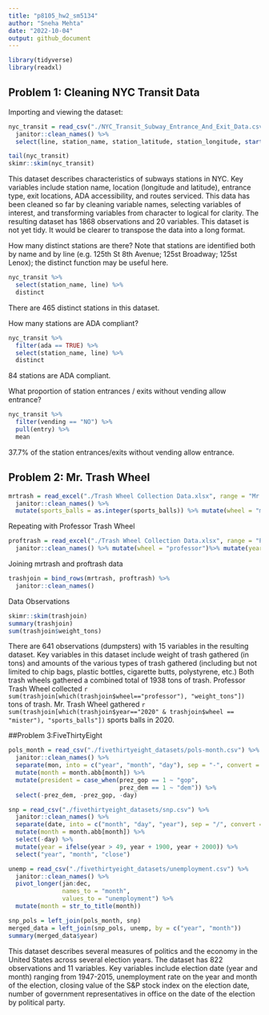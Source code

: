 ```yaml
---
title: "p8105_hw2_sm5134"
author: "Sneha Mehta"
date: "2022-10-04"
output: github_document
---
```


```r
library(tidyverse)
library(readxl)
```

## Problem 1: Cleaning NYC Transit Data
Importing and viewing the dataset:
```r
nyc_transit = read_csv("./NYC_Transit_Subway_Entrance_And_Exit_Data.csv") %>% 
  janitor::clean_names() %>% 
  select(line, station_name, station_latitude, station_longitude, starts_with("route"), entry, exit_only, vending, entrance_type, ada) %>% mutate(entry = ifelse(entry == "YES", TRUE, FALSE))

tail(nyc_transit)
skimr::skim(nyc_transit)
```

This dataset describes characteristics of subways stations in NYC. Key variables include station name, location (longitude and latitude), entrance type, exit locations, ADA accessibility, and routes serviced. This data has been cleaned so far by cleaning variable names, selecting variables of interest, and transforming variables from character to logical for clarity. The resulting dataset has 1868 observations and 20 variables. This dataset is not yet tidy. It would be clearer to transpose the data into a long format.



How many distinct stations are there? Note that stations are identified both by name and by line (e.g. 125th St 8th Avenue; 125st Broadway; 125st Lenox); the distinct function may be useful here.
```r
nyc_transit %>% 
  select(station_name, line) %>% 
  distinct
```
There are 465 distinct stations in this dataset.

How many stations are ADA compliant?
```r
nyc_transit %>% 
  filter(ada == TRUE) %>% 
  select(station_name, line) %>% 
  distinct
```
84 stations are ADA compliant. 

What proportion of station entrances / exits without vending allow entrance? 
```r
nyc_transit %>% 
  filter(vending == "NO") %>% 
  pull(entry) %>% 
  mean
```
37.7% of the station entrances/exits without vending allow entrance.

## Problem 2: Mr. Trash Wheel
```r
mrtrash = read_excel("./Trash Wheel Collection Data.xlsx", range = "Mr. Trash Wheel!A2:N549") %>% 
  janitor::clean_names() %>% 
  mutate(sports_balls = as.integer(sports_balls)) %>% mutate(wheel = "mister")
```

Repeating with Professor Trash Wheel
```r
proftrash = read_excel("./Trash Wheel Collection Data.xlsx", range = "Professor Trash Wheel!A2:M96") %>% 
  janitor::clean_names() %>% mutate(wheel = "professor")%>% mutate(year = as.character(year))
```

Joining mrtrash and proftrash data
```r
trashjoin = bind_rows(mrtrash, proftrash) %>% 
  janitor::clean_names() 
```

Data Observations
```r
skimr::skim(trashjoin)
summary(trashjoin)
sum(trashjoin$weight_tons)
```
There are 641 observations (dumpsters) with 15 variables in the resulting dataset. Key variables in this dataset include weight of trash gathered (in tons) and amounts of the various types of trash gathered (including but not limited to chip bags, plastic bottles, cigarette butts, polystyrene, etc.) Both trash wheels gathered a combined total of 1938 tons of trash. Professor Trash Wheel collected `r sum(trashjoin[which(trashjoin$wheel=="professor"), "weight_tons"])` tons of trash. Mr. Trash Wheel gathered `r sum(trashjoin[which(trashjoin$year=="2020" & trashjoin$wheel == "mister"), "sports_balls"])` sports balls in 2020. 


##Problem 3:FiveThirtyEight
```r
pols_month = read_csv("./fivethirtyeight_datasets/pols-month.csv") %>% 
  janitor::clean_names() %>% 
  separate(mon, into = c("year", "month", "day"), sep = "-", convert = TRUE) %>% 
  mutate(month = month.abb[month]) %>% 
  mutate(president = case_when(prez_gop == 1 ~ "gop", 
                               prez_dem == 1 ~ "dem")) %>% 
  select(-prez_dem, -prez_gop, -day)

```
```r
snp = read_csv("./fivethirtyeight_datasets/snp.csv") %>% 
  janitor::clean_names() %>% 
  separate(date, into = c("month", "day", "year"), sep = "/", convert = TRUE)  %>% 
  mutate(month = month.abb[month]) %>% 
  select(-day) %>%
  mutate(year = ifelse(year > 49, year + 1900, year + 2000)) %>% 
  select("year", "month", "close")
```
```r
unemp = read_csv("./fivethirtyeight_datasets/unemployment.csv") %>% 
  janitor::clean_names() %>% 
  pivot_longer(jan:dec,
               names_to = "month",
               values_to = "unemployment") %>% 
  mutate(month = str_to_title(month))
```
```r
snp_pols = left_join(pols_month, snp)
merged_data = left_join(snp_pols, unemp, by = c("year", "month"))
summary(merged_data$year)
```
This dataset describes several measures of politics and the economy in the United States across several election years. The dataset has 822 observations and 11 variables. Key variables include election date (year and month) ranging from 1947-2015, unemployment rate on the year and month of the election, closing value of the S&P stock index on the election date, number of government representatives in office on the date of the election by political party.
